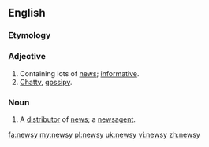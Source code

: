 ==English==

===Etymology===
{{suffix|news|y}}

===Adjective===
{{en-adj|newsier|newsiest}}
# Containing lots of [[news]]; [[informative]].
# [[chatty|Chatty]], [[gossipy]].

===Noun===
{{en-noun|newsies}}
# {{context|informal|lang=en}} A [[distributor]] of [[news]]; a [[newsagent]].

[[fa:newsy]]
[[my:newsy]]
[[pl:newsy]]
[[uk:newsy]]
[[vi:newsy]]
[[zh:newsy]]